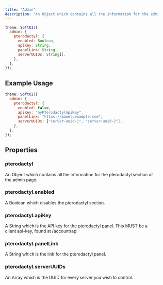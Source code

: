 ```yaml
---
title: "Admin"
description: "An Object which contains all the information for the admin page."
---
```


```js
theme: SoftUI({
  admin: {
    pterodactyl: {
      enabled: Boolean,
      apiKey: String,
      panelLink: String,
      serverUUIDs: String[],
    },
  },
});
```

## Example Usage

```js
theme: SoftUI({
  admin: {
    pterodactyl: {
      enabled: false,
      apiKey: "myPterodactylApiKey",
      panelLink: "https://panel.example.com",
      serverUUIDs: ["server-uuid-1", "server-uuid-2"],
    },
  },
});
```

## Properties

### pterodactyl

An Object which contains all the information for the pterodactyl section of the admin page.

### pterodactyl.enabled

A Boolean which disables the pterodactyl section.

### pterodactyl.apiKey

A String which is the API key for the pterodactyl panel. This MUST be a client api-key, found at /account/api

### pterodactyl.panelLink

A String which is the link for the pterodactyl panel.

### pterodactyl.serverUUIDs

An Array which is the UUID for every server you wish to control.
